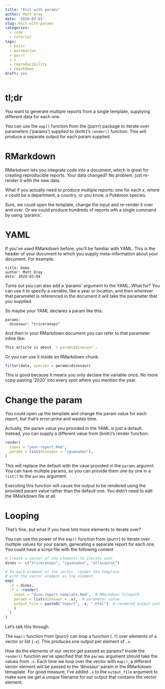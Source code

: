```yaml
---
title: "Knit with params"
author: Matt Dray
date: '2020-03-03'
slug: knit-with-params
categories:
  - code
  - tutorial
tags:
  - knitr
  - automation
  - purrr
  - r
  - reproducibility
  - rmarkdown
draft: yes
---
```


# tl;dr

You want to generate multiple reports from a single template, supplying different data for each one.

You can use the `map()` function from the {purrr} package to iterate over parameters ('params') supplied to {knitr}'s `render()` function. This will produce a separate output for each param supplied.

# RMarkdown

RMarkdown lets you integrate code into a document, which is great for creating reproducible reports. Your data changed? No problem, just re-render it with the new data.

What if you actually need to produce multiple reports: one for each _x_, where _x_ could be a department, a country, or you know, a Pokémon species.

Sure, we could open the template, change the input and re-render it over and over. Or we could produce hundreds of reports wth a single command by using 'params'.

# YAML

If you've used RMarkdown before, you'll be familiar with YAML. This is the header of your document to which you supply meta-information about your document. For example:

```
title: Demo 
author: Matt Dray
date: 2020-03-04
```

Turns out you can also add a 'params' argument to the YAML. What for? You can use it to specify a variable, like a year or location, and then wherever that parameter is referenced in the document it will take the parameter that you supplied.

So maybe your YAML declares a param like this:

```
params:
  dinosaur: "triceratops"
```

And then in your RMarkdown document you can refer to that parameter inline like:

```r
This article is about `r params$dinosaur`. 
```

Or you can use it inside an RMarkdown chunk:

```r
filter(data, species = params$dinosaur)
```

This is good because it means you only declare the variable once. No more copy-pasting '2020' into every spot where you mention the year.


# Change the param

You could open up the template and change the param value for each report, but that's error-prine and wastes time.

Actually, the param value you provided in the YAML is just a default. Instead, you can supply a different value from {knitr}'s render function:

```r
render(
  input = "your-report.Rmd",
  params = list(dinosaur = "iguanadon"),
)
```

This will replace the default with the vaue provided in the `params` argumnt. You can have multiple params, so you can provide them one by one in a `list()` to the `params` argument.

Executing this function will cause the output to be rendered using the provided param value rather than the default one. You didn't need to edit the RMarkdown file at all.

# Looping

That's fine, but what if you have lots more elements to iterate over?

You can use the power of the `map()` function from {purrr} to iterate over multiple values for your param, generating a separate report for each one. You could have a script file with the following content

```r
# Create a vector of the elements to iterate over
dinos <- c("triceratops", "iguanadon", "allosaurus")

# To each element of the vector, render the template
# with the vector element as the element
map(
  .x = dinos,
  .f = ~render(
    input = "dino-report-template.Rmd",  # RMarkdown filepath
    params = list(dinosaur = .x),  # parameter value
    output_file = paste0("report", .x, ".html")  # rendered output path
    )
  )
)
```

Let's talk this through.

The `map()` function from {purrr} can loop a function (`.f`) over elements of a vector or list (`.x`). This produces one output per element of `.x`.

How do the elements of our vector get passed as params? Inside the `render()` function we've specified that the `params` argument should take the values from `.x`. Each time we loop over the vector with `map()`, a different vector element will be passed to the 'dinosaur' param in the RMarkdown temaplate. For good measure, I've added `.x` to the `output_file` argument to make sure we get a unique filename for our output that contains the vector element.




